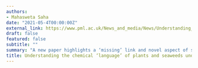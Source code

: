 ```yaml
---
authors: 
- Mahasweta Saha
date: "2021-05-4T00:00:00Z"
external_link: https://www.pml.ac.uk/News_and_media/News/Understanding_the_chemical_language_of_plants_and
draft: false
featured: false
subtitle: ""
summary: "A new paper highlights a ‘missing’ link and novel aspect of studying plant and seaweed responses to climate change by considering the chemical communication of plants and seaweeds with their associated complex communities of microbes."
title: Understanding the chemical ‘language’ of plants and seaweeds under climate change
---
```



